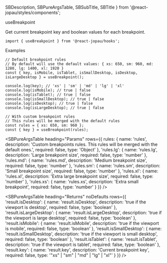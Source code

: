   SBDescription,
  SBPureArgsTable,
  SBSubTitle,
  SBTitle
} from '@react-jopau/styles/components';

<SBTitle>useBreakpoint</SBTitle>

<SBDescription>Get current breakpoint key and boolean values for each breakpoint.</SBDescription>

```tsx dark
import { useBreakpoint } from '@react-jopau/hooks';
```

<SBSubTitle>Examples</SBSubTitle>

```tsx dark
// Default breakpoint rules
// By default will use the default values: { xs: 650, sm: 960, md: 1280, lg: 1400, xl: 1920 }
const { key, isMobile, isTablet, isSmallDesktop, isDesktop, isLargeDesktop } = useBreakpoint();

console.log(key); // 'xs' | 'sm' | 'md' | 'lg' | 'xl'
console.log(isMobile); // true | false
console.log(isTablet); // true | false
console.log(isSmallDesktop); // true | false
console.log(isDesktop); // true | false
console.log(isLargeDesktop); // true | false
```

```tsx dark
// With custom breakpoint rules
// This rules will be merged with the default rules
const rules = { xs: 650, sm: 960 };
const { key } = useBreakpoint(rules);
```

<SBPureArgsTable
  heading="Params"
  rows={{
    rules: {
      name: 'rules',
      description: 'Custom breakpoints rules. This rules will be merged with the default ones.',
      required: false,
      type: 'Object'
    },
    'rules.lg': {
      name: 'rules.lg',
      description: 'Large breakpoint size',
      required: false,
      type: 'number'
    },
    'rules.md': {
      name: 'rules.md',
      description: 'Medium breakpoint size',
      required: false,
      type: 'number'
    },
    'rules.sm': {
      name: 'rules.sm',
      description: 'Small breakpoint size',
      required: false,
      type: 'number'
    },
    'rules.xl': {
      name: 'rules.xl',
      description: 'Extra large breakpoint size',
      required: false,
      type: 'number'
    },
    'rules.xs': {
      name: 'rules.xs',
      description: 'Extra small breakpoint',
      required: false,
      type: 'number'
    }
  }}
/>

<SBPureArgsTable
  heading="Returns"
  noDefaults
  rows={{
    'result.isDesktop': {
      name: 'result.isDesktop',
      description: 'true if the viewport is desktop',
      required: false,
      type: 'boolean'
    },
    'result.isLargeDesktop': {
      name: 'result.isLargeDesktop',
      description: 'true if the viewport is large desktop',
      required: false,
      type: 'boolean'
    },
    'result.isMobile': {
      name: 'result.isMobile',
      description: 'true if the viewport is mobile',
      required: false,
      type: 'boolean'
    },
    'result.isSmallDesktop': {
      name: 'result.isSmallDesktop',
      description: 'true if the viewport is small desktop',
      required: false,
      type: 'boolean'
    },
    'result.isTablet': {
      name: 'result.isTablet',
      description: 'true if the viewport is tablet',
      required: false,
      type: 'boolean'
    },
    'result.key': {
      name: 'result.key',
      description: 'Current breakpoint key',
      required: false,
      type: '"xs" | "sm" | "md" | "lg" | "xl"'
    }
  }}
/>
